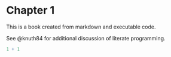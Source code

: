 # Chapter 1

This is a book created from markdown and executable code.

See @knuth84 for additional discussion of literate programming.

```r
1 + 1
```
